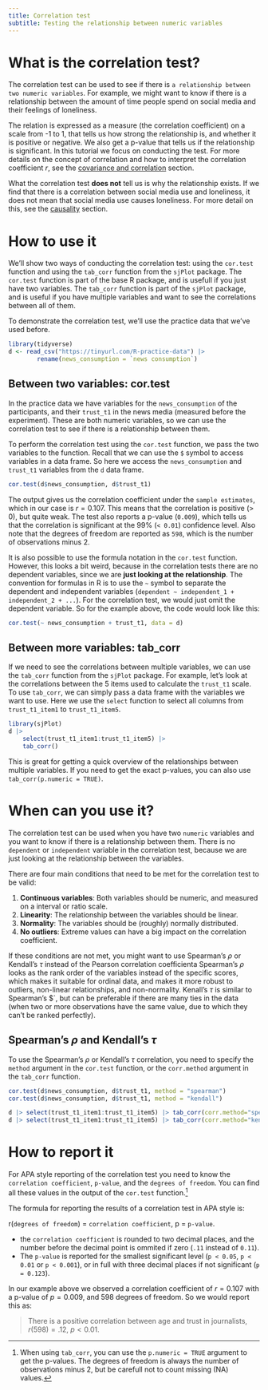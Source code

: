 ```yaml
---
title: Correlation test
subtitle: Testing the relationship between numeric variables
---
```


# What is the correlation test?

The correlation test can be used to see if there is `a relationship between two numeric variables`.
For example, we might want to know if there is a relationship between the amount of time people spend on social media and their feelings of loneliness.

The relation is expressed as a measure (the correlation coefficient) on a scale from -1 to 1, that tells us how strong the relationship is, and whether it is positive or negative.
We also get a p-value that tells us if the relationship is significant.
In this tutorial we focus on conducting the test. For more details on the concept of correlation and how to interpret the correlation coefficient $r$, see the [covariance and correlation](../concepts/covariance-and-correlation.qmd) section.

What the correlation test **does not** tell us is why the relationship exists.
If we find that there is a correlation between social media use and loneliness, it does not mean that social media use causes loneliness.
For more detail on this, see the [causality](../concepts/causality.qmd) section.

# How to use it

We'll show two ways of conducting the correlation test: using the `cor.test` function and using the `tab_corr` function from the `sjPlot` package.
The `cor.test` function is part of the base R package, and is usefull if you just have two variables.
The `tab_corr` function is part of the `sjPlot` package, and is useful if you have multiple variables and want to see the correlations between all of them.

To demonstrate the correlation test, we'll use the practice data that we've used before.
```r
library(tidyverse)
d <- read_csv("https://tinyurl.com/R-practice-data") |>
        rename(news_consumption = `news consumption`)
```

## Between two variables: cor.test

In the practice data we have variables for the `news_consumption` of the participants, and their `trust_t1` in the news media (measured before the experiment).
These are both numeric variables, so we can use the correlation test to see if there is a relationship between them. 

To perform the correlation test using the `cor.test` function, we pass the two variables to the function.
Recall that we can use the `$` symbol to access variables in a data frame.
So here we access the `news_consumption` and `trust_t1` variables from the `d` data frame.

```r
cor.test(d$news_consumption, d$trust_t1)
```

The output gives us the correlation coefficient under the `sample estimates`, which in our case is $r = 0.107$.
This means that the correlation is positive (> 0), but quite weak.
The test also reports a p-value (`0.009`), which tells us that the correlation is significant at the $99\%$ (`< 0.01`) confidence level. 
Also note that the degrees of freedom are reported as `598`, which is the number of observations minus 2.

::: {.callout-note title="cor.test using the formula notation" collapse="true"}

It is also possible to use the formula notation in the `cor.test` function.
However, this looks a bit weird, because in the correlation tests there are no dependent variables, since we are **just looking at the relationship**.
The convention for formulas in R is to use the `~` symbol to separate the dependent and independent variables (`dependent ~ independent_1 + independent_2 + ...`).
For the correlation test, we would just omit the dependent variable.
So for the example above, the code would look like this:

```r
cor.test(~ news_consumption + trust_t1, data = d)
```
:::

## Between more variables: tab_corr

If we need to see the correlations between multiple variables, we can use the `tab_corr` function from the `sjPlot` package.
For example, let's look at the correlations between the 5 items used to calculate the `trust_t1` scale.
To use `tab_corr`, we can simply pass a data frame with the variables we want to use.
Here we use the `select` function to select all columns from `trust_t1_item1` to `trust_t1_item5`.

```r
library(sjPlot)
d |>
    select(trust_t1_item1:trust_t1_item5) |>
    tab_corr()
```

This is great for getting a quick overview of the relationships between multiple variables.
If you need to get the exact p-values, you can also use `tab_corr(p.numeric = TRUE)`.


# When can you use it?

The correlation test can be used when you have two `numeric` variables and you want to know if there is a relationship between them.
There is no `dependent` or `independent` variable in the correlation test, because we are just looking at the relationship between the variables.   

There are four main conditions that need to be met for the correlation test to be valid:

1. **Continuous variables**: Both variables should be numeric, and measured on a interval or ratio scale.
2. **Linearity**: The relationship between the variables should be linear.
3. **Normality**: The variables should be (roughly) normally distributed. 
4. **No outliers**: Extreme values can have a big impact on the correlation coefficient.

If these conditions are not met, you might want to use Spearman's $\rho$ or Kendall's $\tau$ instead of the Pearson correlation coefficienta
Spearman's $\rho$ looks as the rank order of the variables instead of the specific scores, which makes it suitable for ordinal data, and makes it more robust to outliers, non-linear relationships, and non-normality.
Kenall's $\tau$ is similar to Spearman's $\rho`, but can be preferable if there are many ties in the data (when two or more observations have the same value, due to which they can't be ranked perfectly).

## Spearman's $\rho$ and Kendall's $\tau$

To use the Spearman's $\rho$ or Kendall's $\tau$ correlation, you need to specify the `method` argument in the `cor.test` function, or the `corr.method` argument in the `tab_corr` function.

```r
cor.test(d$news_consumption, d$trust_t1, method = "spearman")
cor.test(d$news_consumption, d$trust_t1, method = "kendall")

d |> select(trust_t1_item1:trust_t1_item5) |> tab_corr(corr.method="spearman")
d |> select(trust_t1_item1:trust_t1_item5) |> tab_corr(corr.method="kendall")
```


# How to report it

For APA style reporting of the correlation test you need to know the `correlation coefficient`, `p-value`, and the `degrees of freedom`. 
You can find all these values in the output of the `cor.test` function.[^1] 

[^1]: When using `tab_corr`, you can use the `p.numeric = TRUE` argument to get the p-values.
The degrees of freedom is always the number of observations minus 2, but be carefull not to count missing (NA) values.  

The formula for reporting the results of a correlation test in APA style is:

r(`degrees of freedom`) = `correlation coefficient`, p = `p-value`.

* the `correlation coefficient` is rounded to two decimal places, and the number before the decimal point is ommited if zero (`.11` instead of `0.11`).
* The `p-value` is reported for the smallest significant level (`p < 0.05`, `p < 0.01` or `p < 0.001`), or in full with three decimal places if not significant (`p = 0.123`).



In our example above we observed a correlation coefficient of $r = 0.107$ with a p-value of $p = 0.009$, and $598$ degrees of freedom. 
So we would report this as:

> There is a positive correlation between age and trust in journalists, $r(598) = .12$, $p < 0.01$.


